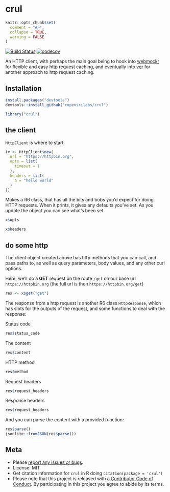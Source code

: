 crul
====

```r
knitr::opts_chunk$set(
  comment = "#>",
  collapse = TRUE,
  warning = FALSE
)
```

[![Build Status](https://travis-ci.org/ropenscilabs/crul.svg?branch=master)](https://travis-ci.org/ropenscilabs/crul)
[![codecov](https://codecov.io/gh/ropenscilabs/crul/branch/master/graph/badge.svg)](https://codecov.io/gh/ropenscilabs/crul)

An HTTP client, with perhaps the main goal being to hook into 
[webmockr](https://github.com/ropenscilabs/webmockr) for flexible and easy 
http request caching, and eventually into 
[vcr](https://github.com/ropenscilabs/vcr) for another approach to http 
request caching.

## Installation

```r
install.packages("devtools")
devtools::install_github("ropenscilabs/crul")
```

```r
library("crul")
```

## the client

`HttpClient` is where to start

```r
(x <- HttpClient$new(
  url = "https://httpbin.org",
  opts = list(
    timeout = 1
  ),
  headers = list(
    a = "hello world"
  )
))
```

Makes a R6 class, that has all the bits and bobs you'd expect for doing HTTP 
requests. When it prints, it gives any defaults you've set. As you update 
the object you can see what's been set

```r
x$opts
```

```r
x$headers
```

## do some http

The client object created above has http methods that you can call, 
and pass paths to, as well as query parameters, body values, and any other 
curl options.

Here, we'll do a __GET__ request on the route `/get` on our base url 
`https://httpbin.org` (the full url is then `https://httpbin.org/get`)

```r
res <- x$get("get")
```

The response from a http request is another R6 class `HttpResponse`, which 
has slots for the outputs of the request, and some functions to deal with 
the response:

Status code

```r
res$status_code
```

The content

```r
res$content
```

HTTP method

```r
res$method
```

Request headers

```r
res$request_headers
```

Response headers

```r
res$request_headers
```

And you can parse the content with a provided function:

```r
res$parse()
jsonlite::fromJSON(res$parse())
```

## Meta

* Please [report any issues or bugs](https://github.com/ropenscilabs/crul/issues).
* License: MIT
* Get citation information for `crul` in R doing `citation(package = 'crul')`
* Please note that this project is released with a [Contributor Code of Conduct](CONDUCT.md). 
By participating in this project you agree to abide by its terms.
